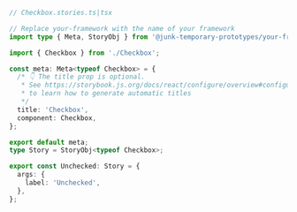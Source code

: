 ```ts
// Checkbox.stories.ts|tsx

// Replace your-framework with the name of your framework
import type { Meta, StoryObj } from '@junk-temporary-prototypes/your-framework';

import { Checkbox } from './Checkbox';

const meta: Meta<typeof Checkbox> = {
  /* 👇 The title prop is optional.
   * See https://storybook.js.org/docs/react/configure/overview#configure-story-loading
   * to learn how to generate automatic titles
   */
  title: 'Checkbox',
  component: Checkbox,
};

export default meta;
type Story = StoryObj<typeof Checkbox>;

export const Unchecked: Story = {
  args: {
    label: 'Unchecked',
  },
};
```
